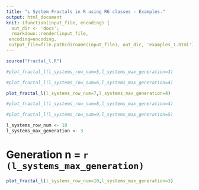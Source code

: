 ```yaml
---
title: "L System Fractals in R using R6 classes - Examples."
output: html_document
knit: (function(input_file, encoding) {
  out_dir <- 'docs';
  rmarkdown::render(input_file,
 encoding=encoding,
 output_file=file.path(dirname(input_file), out_dir, 'examples_1.html'))})
---
```

```r
source("fractal_l.R")
```

```r

#plot_fractal_l(l_systems_row_num=5,l_systems_max_generation=3)
```
```r
#plot_fractal_l(l_systems_row_num=6,l_systems_max_generation=4)
```

```r
plot_fractal_l(l_systems_row_num=7,l_systems_max_generation=4)
```
```r
#plot_fractal_l(l_systems_row_num=8,l_systems_max_generation=4)
```

```r
#plot_fractal_l(l_systems_row_num=9,l_systems_max_generation=5)
```

```r
l_systems_row_num <- 10
l_systems_max_generation <- 3
```
# Generation n = `r (l_systems_max_generation)`
```r
plot_fractal_l(l_systems_row_num=10,l_systems_max_generation=3)
```
